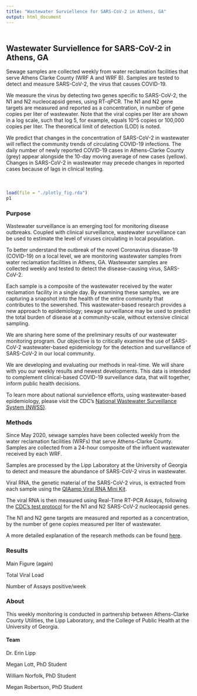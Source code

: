 ```yaml
---
title: "Wastewater Surviellence for SARS-CoV-2 in Athens, GA"
output: html_document
---
```


<div style="margin-bottom:50px;">
</div>

## Wastewater Surviellence for SARS-CoV-2 in Athens, GA {.tabset}

Sewage samples are collected weekly from water reclamation facilities that serve Athens Clarke County (WRF A and WRF B). Samples are tested to detect and measure SARS-CoV-2, the virus that causes COVID-19. 

We measure the virus by detecting two genes specific to SARS-CoV-2, the N1 and N2 nucleocapsid genes, using RT-qPCR. The N1 and N2 gene targets are measured and reported as a concentration, in number of gene copies per liter of wastewater. Note that the viral copies per liter are shown in a log scale, such that log 5, for example, equals 10^5 copies or 100,000 copies per liter. The theoretical limit of detection (LOD) is noted.

We predict that changes in the concentration of SARS-CoV-2 in wastewater will reflect the community trends of circulating COVID-19 infections. The daily number of newly reported COVID-19 cases in Athens-Clarke County (grey) appear alongside the 10-day moving average of new cases (yellow). Changes in SARS-CoV-2 in wastewater may precede changes in reported cases because of lags in clinical testing.


<div style="margin-bottom:50px;">
</div>

```r
load(file = "./plotly_fig.rda")
p1
```


### Purpose

Wastewater surveillance is an emerging tool for monitoring disease outbreaks. Coupled with clinical surveillance, wastewater surveillance can be used to estimate the level of viruses circulating in local population. 

To better understand the outbreak of the novel Coronavirus disease-19 (COVID-19) on a local level, we are monitoring wastewater samples from water reclamation facilities in Athens, GA. Wastewater samples are collected weekly and tested to detect the disease-causing virus, SARS-CoV-2. 

Each sample is a composite of the wastewater received by the water reclamation facility in a single day. By examining these samples, we are capturing a snapshot into the health of the entire community that contributes to the sewershed. This wastewater-based research provides a new approach to epidemiology; sewage surveillance may be used to predict the total burden of disease at a community-scale, without extensive clinical sampling.

We are sharing here some of the preliminary results of our wastewater monitoring program. Our objective is to critically examine the use of SARS-CoV-2 wastewater-based epidemiology for the detection and surveillance of SARS-CoV-2 in our local community. 

We are developing and evaluating our methods in real-time. We will share with you our weekly results and newest developments. This data is intended to complement clinical-based COVID-19 surveillance data, that will together, inform public health decisions.

To learn more about national surviellence efforts, using wastewater-based epidemiology, please visit the CDC's [National Wastewater Surveillance System (NWSS)](https://www.cdc.gov/coronavirus/2019-ncov/cases-updates/wastewater-surveillance.html). 


### Methods

Since May 2020, sewage samples have been collected weekly from the water reclamation facilities (WRFs) that serve Athens-Clarke County. Samples are collected from a 24-hour composite of the influent wastewater received by each WRF. 

Samples are processed by the Lipp Laboratory at the University of Georgia to detect and measure the abundance of SARS-CoV-2 virus in wastewater. 

Viral RNA, the genetic material of the SARS-CoV-2 virus, is extracted from each sample using the [QIAamp Viral RNA Mini Kit](https://www.qiagen.com/us/products/diagnostics-and-clinical-research/sample-processing/qiaamp-viral-rna-mini-kit/#orderinginformation). 

The viral RNA is then measured using Real-Time RT-PCR Assays, following the [CDC’s test protocol](https://www.cdc.gov/sars/guidance/f-lab/assays.html) for the N1 and N2 SARS-CoV-2 nucleocapsid genes. 

The N1 and N2 gene targets are measured and reported as a concentration, by the number of gene copies measured per liter of wastewater.

A more detailed explanation of the research methods can be found [here](https://docs.google.com/document/d/1vvRGrvR5iF3P6d40tKPjUpOZBBKGz_OZAr9Z5xJiCKw/edit?usp=sharing).


### Results

Main Figure (again)

Total Viral Load 

Number of Assays positive/week


### About

This weekly monitoring is conducted in partnership between Athens-Clarke County Utilities, the Lipp Laboratory, and the College of Public Health at the University of Georgia.

#### Team 

Dr. Erin Lipp

Megan Lott, PhD Student

William Norfolk, PhD Student 

Megan Robertson, PhD Student 
